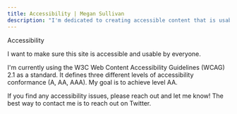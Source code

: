 ```yaml
---
title: Accessibility | Megan Sullivan
description: "I'm dedicated to creating accessible content that is usable by everyone. This accessibility statement summarizes the accessibility standards I'm holding myself to."
---
```



<RouteTargetHeading level={1} targetId="navigation">
  Accessibility
</RouteTargetHeading>

I want to make sure this site is accessible and usable by everyone.

I'm currently using the W3C <OutboundLink href="https://www.w3.org/WAI/standards-guidelines/wcag/">Web Content Accessibility Guidelines (WCAG) 2.1</OutboundLink> as a standard. It defines three different levels of accessibility conformance (A, AA, AAA). My goal is to achieve level AA.

If you find any accessibility issues, please reach out and let me know! The best way to contact me is to reach out on <OutboundLink href="https://twitter.com/meganesulli">Twitter</OutboundLink>.
